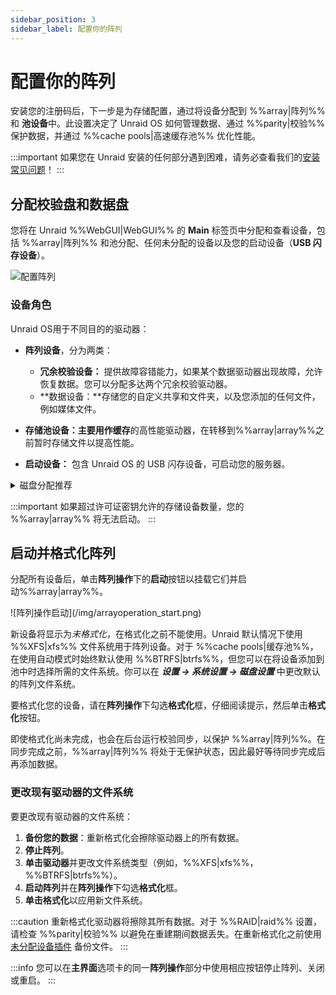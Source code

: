 ```yaml
---
sidebar_position: 3
sidebar_label: 配置你的阵列
---
```


# 配置你的阵列

安装您的注册码后，下一步是为存储配置，通过将设备分配到 %%array|阵列%% 和 **池设备**中。此设置决定了 Unraid OS 如何管理数据、通过 %%parity|校验%% 保护数据，并通过 %%cache pools|高速缓存池%% 优化性能。

:::important
如果您在 Unraid 安装的任何部分遇到困难，请务必查看我们的[安装常见问题](../../troubleshooting/faq.mdx#installation)！
:::

## 分配校验盘和数据盘

您将在 Unraid %%WebGUI|WebGUI%% 的 **Main** 标签页中分配和查看设备，包括 %%array|阵列%% 和池分配、任何未分配的设备以及您的启动设备（**USB 闪存设备**）。

![配置阵列](/img/configuringarray1.png)

### 设备角色

Unraid OS用于不同目的的驱动器：

- **阵列设备**，分为两类：
  - **冗余校验设备：** 提供故障容错能力，如果某个数据驱动器出现故障，允许恢复数据。您可以分配多达两个冗余校验驱动器。
  - \*\*数据设备：\*\*存储您的自定义共享和文件夹，以及您添加的任何文件，例如媒体文件。

- **存储池设备：**主要用作**缓存**的高性能驱动器，在转移到%%array|array%%之前暂时存储文件以提高性能。

- **启动设备：** 包含 Unraid OS 的 USB 闪存设备，可启动您的服务器。

<details>
  <summary>磁盘分配推荐</summary>

  这些磁盘分配建议旨在优化您的 Unraid %%array|array%%，提高性能、数据保护和未来扩展性。通过遵循这些建议，您可以有效地最大化存储设备并避免常见设置问题。

  1. **选择最大容量的 %%parity device|parity-drives%%:**
     始终选择最大的可用存储设备作为您的 %%parity device|parity-drives%%(s)。在扩展 %%array|array%% 时，数据盘必须与您的 %%parity device|parity-drives%%(s) 相等或更小。您应在初始购买最大容量的 **HDD** 作为您的 %%parity device|parity-drives%% 以避免未来的限制。对于双重 %%parity disks|parity-drives%%，每个保护盘必须大于或等于最大的 数据盘。

  2. **使用 HDD 为 %%array|array%%，使用 SSD/NVMe 驱动器为池：**
     为获得最佳性能，在 %%array|array%% 中使用 **HDDs** 作为主要存储设备用于一般存储和 %%parity|parity%% 保护。分配 **SSD** 或 **NVMe** 驱动器到 %%cache pool|cache-pool%% 或专用池，以提高高速读写操作。这种设置通过利用不同驱动器类型的优势来提高整体性能。

  3. **用 %%multi-device pool|multi-device-pool%% 保护缓存数据：**
     为保护缓存数据，将多个设备分配到 %%cache pool|cache-pool%%。单一设备无法提供数据丢失保护。%%Cache pools|cache-pool%% 可按需扩展。

  :::warning
  SSD 在 %%array|array%% 中的支持是实验性的。由于%%TRIM/Discard|trim-discard%% 实现的差异，一些 SSDs 性能可能不佳，可能导致不良结果。这不适用于 %%cache pools|cache-pool%%。 [在这里了解更多关于文件系统选项的信息](../../using-unraid-to/manage-storage/file-systems.mdx)。
  :::

  :::note
  基于 SSD 的池是为应用程序和虚拟机优化的，利用 SSD 性能进行更快的交互。[在这里了解更多关于运行应用程序的信息](../../using-unraid-to/run-docker-containers/overview.mdx)。
  :::
</details>

:::important
如果超过许可证密钥允许的存储设备数量，您的 %%array|array%% 将无法启动。
:::

## 启动并格式化阵列

分配所有设备后，单击**阵列操作**下的**启动**按钮以挂载它们并启动%%array|array%%。

<div style={{ margin: 'auto', maxWidth: '500px'}}>
  ![阵列操作启动](/img/arrayoperation_start.png)
</div>

新设备将显示为*未格式化*，在格式化之前不能使用。Unraid 默认情况下使用 %%XFS|xfs%% 文件系统用于阵列设备。对于 %%cache pools|缓存池%%，在使用自动模式时始终默认使用 %%BTRFS|btrfs%%，但您可以在将设备添加到池中时选择所需的文件系统。你可以在 ***设置 → 系统设置 → 磁盘设置*** 中更改默认的阵列文件系统。

要格式化您的设备，请在**阵列操作**下勾选**格式化**框，仔细阅读提示，然后单击**格式化**按钮。

即使格式化尚未完成，也会在后台运行校验同步，以保护 %%array|阵列%%。在同步完成之前，%%array|阵列%% 将处于无保护状态，因此最好等待同步完成后再添加数据。

### 更改现有驱动器的文件系统

要更改现有驱动器的文件系统：

1. **备份您的数据**：重新格式化会擦除驱动器上的所有数据。
2. **停止阵列**。
3. **单击驱动器**并更改文件系统类型（例如，%%XFS|xfs%%，%%BTRFS|btrfs%%）。
4. **启动阵列**并在**阵列操作**下勾选**格式化**框。
5. **单击格式化**以应用新文件系统。

:::caution
重新格式化驱动器将擦除其所有数据。对于 %%RAID|raid%% 设置，请检查 %%parity|校验%% 以避免在重建期间数据丢失。在重新格式化之前使用 [未分配设备插件](https://unraid.net/community/apps?q=unassigned+devices#r:~:text=don%27t%20be%20carefull!!!-,Unassigned%20Devices,-dlandon) 备份文件。
:::

:::info
您可以在**主界面**选项卡的同一**阵列操作**部分中使用相应按钮停止阵列、关闭或重启。
:::
